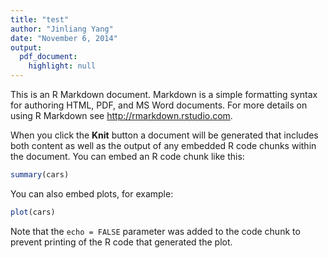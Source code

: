 ```yaml
---
title: "test"
author: "Jinliang Yang"
date: "November 6, 2014"
output: 
  pdf_document:
    highlight: null
---
```


This is an R Markdown document. Markdown is a simple formatting syntax for authoring HTML, PDF, and MS Word documents. For more details on using R Markdown see <http://rmarkdown.rstudio.com>.

When you click the **Knit** button a document will be generated that includes both content as well as the output of any embedded R code chunks within the document. You can embed an R code chunk like this:

```r
summary(cars)
```

You can also embed plots, for example:

```r
plot(cars)
```

Note that the `echo = FALSE` parameter was added to the code chunk to prevent printing of the R code that generated the plot.
